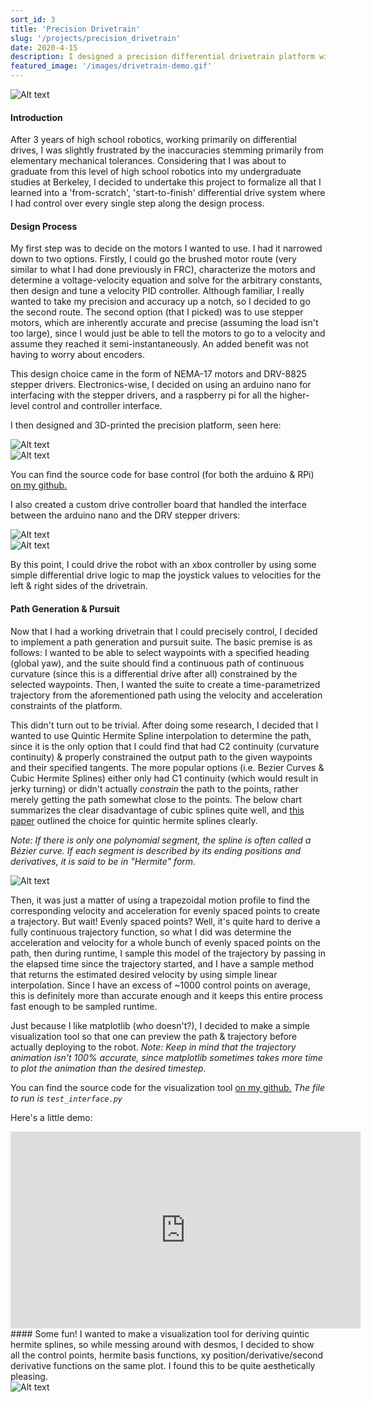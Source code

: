 ```yaml
---
sort_id: 3
title: 'Precision Drivetrain'
slug: '/projects/precision_drivetrain'
date: 2020-4-15
description: I designed a precision differential drivetrain platform with stepper motors from scratch. Features Quintic Hermite Spline path generation and pursuit, & control over WiFi.
featured_image: '/images/drivetrain-demo.gif'
---
```


<div style={{ display: "flex", justifyContent: "center", alignItems: "center"}}>
<img src="/images/drivetrain-demo.gif" alt="Alt text" title="Image Title" style={{ width: "350px" }}/>
</div>

#### Introduction

After 3 years of high school robotics, working primarily on differential drives, I was slightly frustrated by the inaccuracies stemming primarily from elementary mechanical tolerances. Considering that I was about to graduate from this level of high school robotics into my undergraduate studies at Berkeley, I decided to undertake this project to formalize all that I learned into a 'from-scratch', 'start-to-finish' differential drive system where I had control over every single step along the design process.

#### Design Process

My first step was to decide on the motors I wanted to use. I had it narrowed down to two options. Firstly, I could go the brushed motor route (very similar to what I had done previously in FRC), characterize the motors and determine a voltage-velocity equation and solve for the arbitrary constants, then design and tune a velocity PID controller. Although familiar, I really wanted to take my precision and accuracy up a notch, so I decided to go the second route. The second option (that I picked) was to use stepper motors, which are inherently accurate and precise (assuming the load isn't too large), since I would just be able to tell the motors to go to a velocity and assume they reached it semi-instantaneously. An added benefit was not having to worry about encoders.

This design choice came in the form of NEMA-17 motors and DRV-8825 stepper drivers. Electronics-wise, I decided on using an arduino nano for interfacing with the stepper drivers, and a raspberry pi for all the higher-level control and controller interface.

I then designed and 3D-printed the precision platform, seen here:

<div style={{ display: "flex", justifyContent: "center", alignItems: "center"}}>
<img src="/images/drivetrain_model.png" alt="Alt text" title="Image Title" style={{ width: "350px" }}/>
</div>

<div style={{ display: "flex", justifyContent: "center", alignItems: "center"}}>
<img src="/images/final_drivetrain.JPG" alt="Alt text" title="Image Title" style={{ width: "350px", "-webkit-transform": "scaleX(-1)", "transform": "scaleX(-1)" }}/>
</div>


You can find the source code for base control (for both the arduino & RPi) [on my github.](https://github.com/adham-elarabawy/Precision-Drivetrain-Platform)

I also created a custom drive controller board that handled the interface between the arduino nano and the DRV stepper drivers:

<div style={{ display: "flex", justifyContent: "center", alignItems: "center"}}>
<img src="/images/drivetrain_top_board.jpg" alt="Alt text" title="Image Title" style={{ width: "200px" }}/>
</div>
<div style={{ display: "flex", justifyContent: "center", alignItems: "center"}}>
<img src="/images/drivetrain_bottom_board.jpg" alt="Alt text" title="Image Title" style={{ width: "200px" }}/>
</div>


By this point, I could drive the robot with an xbox controller by using some simple differential drive logic to map the joystick values to velocities for the left & right sides of the drivetrain.

#### Path Generation & Pursuit

Now that I had a working drivetrain that I could precisely control, I decided to implement a path generation and pursuit suite. The basic premise is as follows: I wanted to be able to select waypoints with a specified heading (global yaw), and the suite should find a continuous path of continuous curvature (since this is a differential drive after all) constrained by the selected waypoints. Then, I wanted the suite to create a time-parametrized trajectory from the aforementioned path using the velocity and acceleration constraints of the platform.

This didn't turn out to be trivial. After doing some research, I decided that I wanted to use Quintic Hermite Spline interpolation to determine the path, since it is the only option that I could find that had C2 continuity (curvature continuity) & properly constrained the output path to the given waypoints and their specified tangents. The more popular options (i.e. Bezier Curves & Cubic Hermite Splines) either only had C1 continuity (which would result in jerky turning) or didn't actually *constrain* the path to the points, rather merely getting the path somewhat close to the points. The below chart summarizes the clear disadvantage of cubic splines quite well, and [this paper](http://www2.informatik.uni-freiburg.de/~lau/students/Sprunk2008.pdf) outlined the choice for quintic hermite splines clearly.

*Note: If there is only one polynomial segment, the spline is often called a Bézier curve. If each segment is described by its ending positions and derivatives, it is said to be in "Hermite" form.*

<div style={{ display: "flex", justifyContent: "center", alignItems: "center"}}>
<img src="/images/drivetrain_chart.png" alt="Alt text" title="Image Title" style={{ width: "300px" }}/>
</div>

Then, it was just a matter of using a trapezoidal motion profile to find the corresponding velocity and acceleration for evenly spaced points to create a trajectory. But wait! Evenly spaced points? Well, it's quite hard to derive a fully continuous trajectory function, so what I did was determine the acceleration and velocity for a whole bunch of evenly spaced points on the path, then during runtime, I sample this model of the trajectory by passing in the elapsed time since the trajectory started, and I have a sample method that returns the estimated desired velocity by using simple linear interpolation. Since I have an excess of ~1000 control points on average, this is definitely more than accurate enough and it keeps this entire process fast enough to be sampled runtime.

Just because I like matplotlib (who doesn't?), I decided to make a simple visualization tool so that one can preview the path & trajectory before actually deploying to the robot. *Note: Keep in mind that the trajectory animation isn't 100% accurate, since matplotlib sometimes takes more time to plot the animation than the desired timestep.*

You can find the source code for the visualization tool [on my github.](https://github.com/adham-elarabawy/PyDataAnalysis/tree/master/src/common/interpolation)
*The file to run is `test_interface.py`*

Here's a little demo:
<div style={{ display: "flex", justifyContent: "center", alignItems: "center"}}>
<iframe width="560" height="315" class="centered" src="https://www.youtube.com/embed/E_C7dhMRbvQ" frameborder="0" allow="accelerometer; autoplay; encrypted-media; gyroscope; picture-in-picture" allowfullscreen></iframe>
</div>
#### Some fun!
I wanted to make a visualization tool for deriving quintic hermite splines, so while messing around with desmos, I decided to show all the control points, hermite basis functions, xy position/derivative/second derivative functions on the same plot. I found this to be quite aesthetically pleasing.

<div style={{ display: "flex", justifyContent: "center", alignItems: "center"}}>
<img src="/images/drivetrain_plot.png" alt="Alt text" title="Image Title" style={{ width: "300px" }}/>
</div>